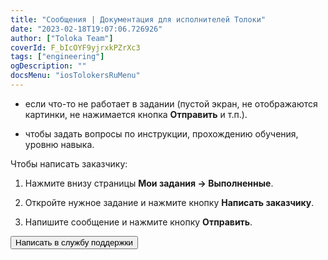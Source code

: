 ```yaml
---
title: "Сообщения | Документация для исполнителей Толоки"
date: "2023-02-18T19:07:06.726926"
author: ["Toloka Team"]
coverId: F_bIcOYF9yjrxkPZrXc3
tags: ["engineering"]
ogDescription: ""
docsMenu: "iosTolokersRuMenu"
---
```



<RuMessagesContent/>

- если что-то не работает в задании (пустой экран, не отображаются картинки, не нажимается кнопка **Отправить** и т.п.).

- чтобы задать вопросы по инструкции, прохождению обучения, уровню навыка.

Чтобы написать заказчику:

1. Нажмите внизу страницы **Мои задания → Выполненные**.

1. Откройте нужное задание и нажмите кнопку **Написать заказчику**.

1. Напишите сообщение и нажмите кнопку **Отправить**.

<Button themeColor="light" view="default" size="l" type="link" url="../troubleshooting/support?form-source=messages">Написать в службу поддержки</Button>

